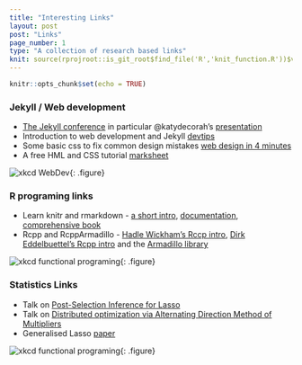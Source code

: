 ```yaml
---
title: "Interesting Links"
layout: post
post: "Links"
page_number: 1
type: "A collection of research based links"
knit: source(rprojroot::is_git_root$find_file('R','knit_function.R'))$value
---
```


```r
knitr::opts_chunk$set(echo = TRUE)
```

### Jekyll / Web development 
* [The Jekyll conference](http://jekyllconf.com/) in particular @katydecorah's [presentation](https://www.youtube.com/watch?v=s84wFRD8vfE)
* Introduction to web development and Jekyll [devtips](http://bit.ly/2p0MrSw)
* Some basic css to fix common design mistakes [web design in 4 minutes](http://jgthms.com/web-design-in-4-minutes/)
* A free HML and CSS tutorial [marksheet](http://marksheet.io/)

![xkcd WebDev](figure/tags.png){: .figure}

### R programing links
* Learn knitr and rmarkdown - [a short intro](http://kbroman.org/knitr_knutshell/), [documentation](https://yihui.name/knitr/), [comprehensive book](https://www.amazon.com/gp/product/1498716962?ie=UTF8&tag=7210-20)
* Rcpp and RcppArmadillo - [Hadle Wickham's Rccp intro](http://adv-r.had.co.nz/Rcpp.html), [Dirk Eddelbuettel's Rcpp intro](http://dirk.eddelbuettel.com/code/rcpp.html) and the [Armadillo library](http://arma.sourceforge.net/docs.html)

![xkcd functional programing](figure/functionalPrograming.png){: .figure}

### Statistics Links
* Talk on [Post-Selection Inference for Lasso](https://www.youtube.com/watch?v=RKQJEvc02hc)
* Talk on [Distributed optimization via Alternating Direction Method of Multipliers](https://www.youtube.com/watch?v=Xg0ozgCXXB8)
* Generalised Lasso [paper](https://projecteuclid.org/euclid.aos/1304514656) 

![xkcd functional programing](figure/stats.png){: .figure}

